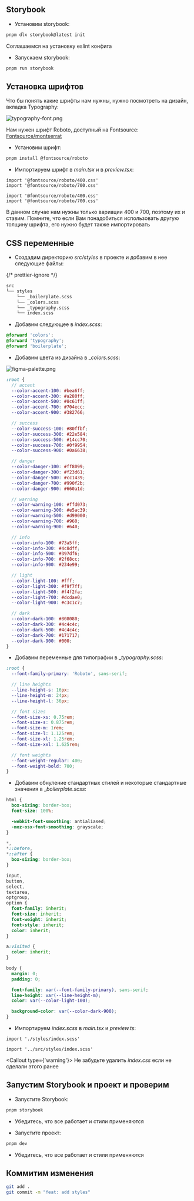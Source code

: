 
## Storybook

- Установим storybook:

```bash filename="Terminal"
pnpm dlx storybook@latest init
```

<Callout type="info">Соглашаемся на установку eslint конфига</Callout>

- Запускаем storybook:

```bash filename="Terminal"
pnpm run storybook
```

## Установка шрифтов

Что бы понять какие шрифты нам нужны, нужно посмотреть на дизайн, вкладка Typography:

![typography-font.png](./images/typography-font.png)

Нам нужен шрифт Roboto, доступный на Fontsource:
[Fontsource/montserrat](https://fontsource.org/fonts/montserrat)

- Установим шрифт:

```bash filename="Terminal"
pnpm install @fontsource/roboto
```

- Импортируем шрифт в _main.tsx_ и в _preview.tsx_:

```tsx filename="main.tsx"
import '@fontsource/roboto/400.css'
import '@fontsource/roboto/700.css'
```

```tsx filename=".storybook/preview.ts"
import '@fontsource/roboto/400.css'
import '@fontsource/roboto/700.css'
```

<Callout type="info">
  В данном случае нам нужны только вариации 400 и 700, поэтому их и ставим. Помните, что если Вам
  понадобиться использовать другую толщину шрифта, его нужно будет также импортировать
</Callout>

## CSS переменные

- Создадим директорию _src/styles_ в проекте
  и добавим в нее следующие файлы:

{/* prettier-ignore */}
```markdown
src
└── styles
    └── _boilerplate.scss
    └── _colors.scss
    └── _typography.scss
    └── index.scss
```

- Добавим следующее в _index.scss_:

```scss filename="index.scss"
@forward 'colors';
@forward 'typography';
@forward 'boilerplate';
```

- Добавим цвета из дизайна в \__colors.scss_:

![figma-palette.png](./images/figma-palette.png)

```scss filename="colors.scss"
:root {
  // accent
  --color-accent-100: #bea6ff;
  --color-accent-300: #a280ff;
  --color-accent-500: #8c61ff;
  --color-accent-700: #704ecc;
  --color-accent-900: #382766;

  // success
  --color-success-100: #80ffbf;
  --color-success-300: #22e584;
  --color-success-500: #14cc70;
  --color-success-700: #0f9954;
  --color-success-900: #0a6638;

  // danger
  --color-danger-100: #ff8099;
  --color-danger-300: #f23d61;
  --color-danger-500: #cc1439;
  --color-danger-700: #990f2b;
  --color-danger-900: #660a1d;

  // warning
  --color-warning-100: #ffd073;
  --color-warning-300: #e5ac39;
  --color-warning-500: #d99000;
  --color-warning-700: #960;
  --color-warning-900: #640;

  // info
  --color-info-100: #73a5ff;
  --color-info-300: #4c8dff;
  --color-info-500: #397df6;
  --color-info-700: #2f68cc;
  --color-info-900: #234e99;

  // light
  --color-light-100: #fff;
  --color-light-300: #f9f7ff;
  --color-light-500: #f4f2fa;
  --color-light-700: #dcdae0;
  --color-light-900: #c3c1c7;

  // dark
  --color-dark-100: #808080;
  --color-dark-300: #4c4c4c;
  --color-dark-500: #4c4c4c;
  --color-dark-700: #171717;
  --color-dark-900: #000;
}
```

- Добавим переменные для типографии в \__typography.scss_:

```scss filename="_typography.scss"
:root {
  --font-family-primary: 'Roboto', sans-serif;

  // line heights
  --line-height-s: 16px;
  --line-height-m: 24px;
  --line-height-l: 36px;

  // font sizes
  --font-size-xs: 0.75rem;
  --font-size-s: 0.875rem;
  --font-size-m: 1rem;
  --font-size-l: 1.125rem;
  --font-size-xl: 1.25rem;
  --font-size-xxl: 1.625rem;

  // font weights
  --font-weight-regular: 400;
  --font-weight-bold: 700;
}
```

- Добавим обнуление стандартных стилей и некоторые стандартные значения в \__boilerplate.scss_:

```scss filename="_boilerplate.scss"
html {
  box-sizing: border-box;
  font-size: 100%;

  -webkit-font-smoothing: antialiased;
  -moz-osx-font-smoothing: grayscale;
}

*,
*::before,
*::after {
  box-sizing: border-box;
}

input,
button,
select,
textarea,
optgroup,
option {
  font-family: inherit;
  font-size: inherit;
  font-weight: inherit;
  font-style: inherit;
  color: inherit;
}

a:visited {
  color: inherit;
}

body {
  margin: 0;
  padding: 0;

  font-family: var(--font-family-primary), sans-serif;
  line-height: var(--line-height-m);
  color: var(--color-light-100);

  background-color: var(--color-dark-900);
}
```

- Импортируем _index.scss_ в _main.tsx_ и _preview.ts_:

```tsx filename="main.tsx"
import './styles/index.scss'
```

```tsx filename="preview.ts"
import '../src/styles/index.scss'
```

<Callout type={'warning'}>
  Не забудьте удалить <i>index.css</i> если не сделали этого ранее
</Callout>

## Запустим Storybook и проект и проверим

- Запустите Storybook:

```bash filename="Terminal"
pnpm storybook
```

- Убедитесь, что все работает и стили применяются

- Запустите проект:

```bash filename="Terminal"
pnpm dev
```

- Убедитесь, что все работает и стили применяются

## Коммитим изменения

```bash filename="Terminal"
git add .
git commit -m "feat: add styles"
```
